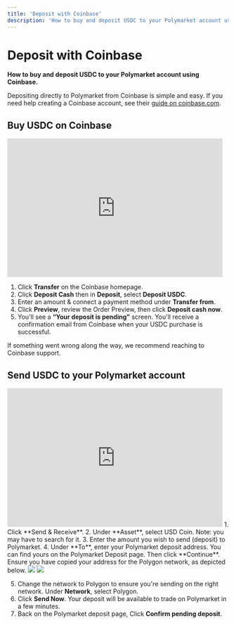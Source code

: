 ```yaml
---
title: 'Deposit with Coinbase'
description: 'How to buy and deposit USDC to your Polymarket account using Coinbase.'
---
```


# Deposit with Coinbase

**How to buy and deposit USDC to your Polymarket account using Coinbase.**

Depositing directly to Polymarket from Coinbase is simple and easy. If you need help creating a Coinbase account, see their [guide on coinbase.com](https://help.coinbase.com/en/coinbase/getting-started).

Buy USDC on Coinbase
---
<iframe width="490" height="315" src="https://www.youtube.com/embed/IlDLdqT8RjU?si=v8iHe20FNqob_Cgr" title="YouTube video player" frameborder="0" allow="accelerometer; autoplay; clipboard-write; encrypted-media; gyroscope; picture-in-picture; web-share" referrerpolicy="strict-origin-when-cross-origin" allowfullscreen></iframe>

1. Click **Transfer** on the Coinbase homepage.
2. Click **Deposit Cash** then in **Deposit**, select **Deposit USDC**.
3. Enter an amount & connect a payment method under **Transfer from**.
4. Click **Preview**, review the Order Preview, then click **Deposit cash now**.
5. You'll see a **“Your deposit is pending”** screen. You'll receive a confirmation email from Coinbase when your USDC purchase is successful.

If something went wrong along the way, we recommend reaching to Coinbase support.

Send USDC to your Polymarket account
---
<iframe width="490" height="315" src="https://www.youtube.com/embed/O6HaKdE9d80?si=NwuCGTzcilUhVQwg" title="YouTube video player" frameborder="0" allow="accelerometer; autoplay; clipboard-write; encrypted-media; gyroscope; picture-in-picture; web-share" referrerpolicy="strict-origin-when-cross-origin" allowfullscreen></iframe>
1. Click **Send & Receive**.
2. Under **Asset**, select USD Coin. Note: you may have to search for it.
3. Enter the amount you wish to send (deposit) to Polymarket.
4.  Under **To**, enter your Polymarket deposit address. You can find yours on the Polymarket Deposit page. Then click **Continue**.
Ensure you have copied your address for the Polygon network, as depicted below.

<img className="block h-32 dark:hidden" src="https://polymarket-upload.s3.us-east-2.amazonaws.com/PolygonAddress-light.png" />
<img className="hidden h-32 dark:block" src="https://polymarket-upload.s3.us-east-2.amazonaws.com/PolygonAddress-dark.png" />


5. Change the network to Polygon to ensure you're sending on the right network. Under **Network**, select Polygon.
6. Click **Send Now**. Your deposit will be available to trade on Polymarket in a few minutes.
7. Back on the Polymarket deposit page, Click **Confirm pending deposit**.

